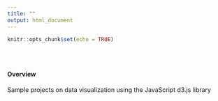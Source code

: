 ```yaml
---
title: ""
output: html_document
---
```


```r
knitr::opts_chunk$set(echo = TRUE)
```


<style type="text/css">
.title {
  display: none;
}

#getting-started img {
  margin-right: 1px;
}

</style>

<div class="row" style="padding-top: 30px;">
<div class="col-sm-6">

#### Overview

Sample projects on data visualization using the JavaScript d3.js library
